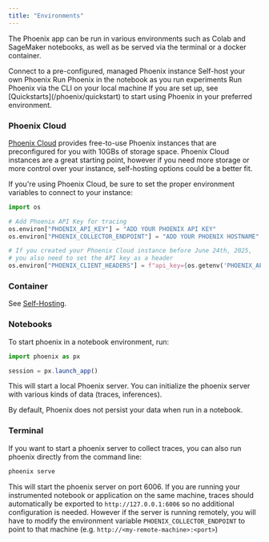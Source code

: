 ```yaml
---
title: "Environments"
---
```


The Phoenix app can be run in various environments such as Colab and SageMaker notebooks, as well as be served via the terminal or a docker container.

<Columns cols={2}>
  <Card title="Phoenix Cloud" img="/images/e9f91420-image.jpeg" href="https://app.phoenix.arize.com/login">
    Connect to a pre-configured, managed Phoenix instance
  </Card>
  <Card title="As a Container" img="/images/09a1b0fb-image.jpeg" href="/phoenix/self-hosting">
    Self-host your own Phoenix
  </Card>
  <Card title="In a Notebook" img="/images/bac66bfa-image.jpeg" href="/phoenix/environments#notebooks">
    Run Phoenix in the notebook as you run experiments
  </Card>
  <Card title="From the Terminal" img="/images/96785dbd-image.jpeg" href="/phoenix/environments#terminal">
    Run Phoenix via the CLI on your local machine
  </Card>
</Columns>

<Check>
If you are set up, see [Quickstarts](/phoenix/quickstart) to start using Phoenix in your preferred environment.

</Check>

### Phoenix Cloud

[Phoenix Cloud](https://app.phoenix.arize.com/) provides free-to-use Phoenix instances that are preconfigured for you with 10GBs of storage space. Phoenix Cloud instances are a great starting point, however if you need more storage or more control over your instance, self-hosting options could be a better fit.

If you're using Phoenix Cloud, be sure to set the proper environment variables to connect to your instance:

```python
import os

# Add Phoenix API Key for tracing
os.environ["PHOENIX_API_KEY"] = "ADD YOUR PHOENIX API KEY"
os.environ["PHOENIX_COLLECTOR_ENDPOINT"] = "ADD YOUR PHOENIX HOSTNAME"

# If you created your Phoenix Cloud instance before June 24th, 2025,
# you also need to set the API key as a header
os.environ["PHOENIX_CLIENT_HEADERS"] = f"api_key={os.getenv('PHOENIX_API_KEY')}"
```

### Container

See [Self-Hosting](https://arize.com/docs/phoenix/self-hosting).

### Notebooks

To start phoenix in a notebook environment, run:

```javascript
import phoenix as px

session = px.launch_app()
```

This will start a local Phoenix server. You can initialize the phoenix server with various kinds of data (traces, inferences).

<Info>
By default, Phoenix does not persist your data when run in a notebook.

</Info>

### Terminal

If you want to start a phoenix server to collect traces, you can also run phoenix directly from the command line:

```sh
phoenix serve
```

This will start the phoenix server on port 6006. If you are running your instrumented notebook or application on the same machine, traces should automatically be exported to `http://127.0.0.1:6006` so no additional configuration is needed. However if the server is running remotely, you will have to modify the environment variable `PHOENIX_COLLECTOR_ENDPOINT` to point to that machine (e.g. `http://<my-remote-machine>:<port>`)


